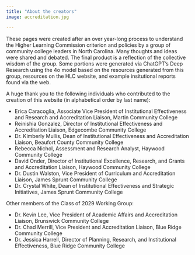 ```yaml
---
title: "About the creators"
image: accreditation.jpg

---
```


These pages were created after an over year-long process to understand the Higher Learning Commission criterion and policies by a group of community college leaders in North Carolina. Many thoughts and ideas were shared and debated. The final product is a reflection of the collective wisdom of the group. Some portions were generated via ChatGPT's Deep Research using the 4o model based on the resources generated from this group, resources on the HLC website, and example insitutional reports found via the web.

A huge thank you to the following individuals who contributed to the creation of this website (in alphabetical order by last name):

- Erica Caracoglia, Associate Vice President of Institutional Effectiveness and Research and Accreditation Liaison, Martin Community College
- Reinishia Gonzalez, Director of Institutional Effectiveness and Accreditation Liaison, Edgecombe Community College
- Dr. Kimberly Mullis, Dean of Institutional Effectiveness and Accreditation Liaison, Beaufort County Community College
- Rebecca Nichol, Assessment and Research Analyst, Haywood Community College
- David Onder, Director of Institutional Excellence, Research, and Grants and Accreditation Liaison, Haywood Community College
- Dr. Dustin Walston, Vice President of Curriculum and Accreditation Liaison, James Sprunt Community College
- Dr. Crystal White, Dean of Institutional Effectiveness and Strategic Initiatives, James Sprunt Community College

Other members of the Class of 2029 Working Group:

- Dr. Kevin Lee, Vice President of Academic Affairs and Accreditation Liaison, Brunswick Community College
- Dr. Chad Merrill, Vice President and Accreditation Liaison, Blue Ridge Community College
- Dr. Jessica Harrell, Director of Planning, Research, and Institutional Effectiveness, Blue Ridge Community College
